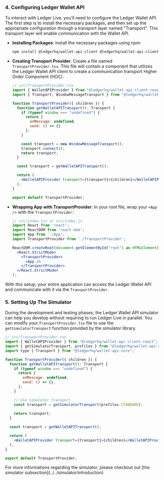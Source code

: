 
### 4. **Configuring Ledger Wallet API**

To interact with Ledger Live, you'll need to configure the Ledger Wallet API. The first step is to install the necessary packages, and then set up the appropriate configuration through a transport layer named "Transport". This transport layer will enable communication with the Wallet API.

- **Installing Packages**:
    Install the necessary packages using npm:

    ```sh
    npm install @ledgerhq/wallet-api-client @ledgerhq/wallet-api-client-react
    ```

- **Creating Transport Provider**:
    Create a file named `TransportProvider.tsx`. This file will contain a component that utilizes the Ledger Wallet API client to create a communication transport Higher Order Component (HOC).

    ```jsx
    // src/TransportProvider.tsx
    import { WalletAPIProvider } from "@ledgerhq/wallet-api-client-react";
    import { Transport, WindowMessageTransport } from "@ledgerhq/wallet-api-client";

    function TransportProvider({ children }) {
      function getWalletAPITransport(): Transport {
        if (typeof window === "undefined") {
          return {
            onMessage: undefined,
            send: () => {}
          };
        }

        const transport = new WindowMessageTransport();
        transport.connect();
        return transport;
      }

      const transport = getWalletAPITransport();

      return (
        <WalletAPIProvider transport={transport}>{children}</WalletAPIProvider>
      );
    }

    export default TransportProvider;
    ```

- **Wrapping App with TransportProvider**:
    In your root file, wrap your `<App />` with the `TransportProvider`:

    ```jsx
    // src/index.tsx or src/index.js
    import React from 'react';
    import ReactDOM from 'react-dom';
    import App from './App';
    import TransportProvider from './TransportProvider';

    ReactDOM.createRoot(document.getElementById("root") as HTMLElement).render(
      <React.StrictMode>
        <TransportProvider>
          <App />
        </TransportProvider>
      </React.StrictMode>
    );
    ```

With this setup, your entire application can access the Ledger Wallet API and communicate with it via the `TransportProvider`.

### 5. **Setting Up The Simulator**

During the development and testing phases, the Ledger Wallet API simulator can help you develop without requiring to run Ledger Live in parallel. 
You can modify your `TransportProvider.tsx` file to use the `getSimulatorTransport` function provided by the simulator library.

```jsx
// src/TransportProvider.tsx
import { WalletAPIProvider } from "@ledgerhq/wallet-api-client-react";
import { getSimulatorTransport, profiles } from "@ledgerhq/wallet-api-simulator";
import type { Transport } from "@ledgerhq/wallet-api-core";

function TransportProvider({ children }) {
  function getWalletAPITransport(): Transport {
    if (typeof window === "undefined") {
      return {
        onMessage: undefined,
        send: () => {},
      };
    }

    // Use Simulator transport
    const transport = getSimulatorTransport(profiles.STANDARD);
    
    return transport;
  }

  const transport = getWalletAPITransport();

  return (
    <WalletAPIProvider transport={transport}>{children}</WalletAPIProvider>
  );
}

export default TransportProvider;
```

<Callout emoji="💡">
  For more informations regarding the simulator, please checkout out [the simulator subsection](../../simulator/introduction)
</Callout>